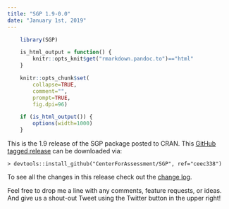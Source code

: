 ```yaml
---
title: "SGP 1.9-0.0"
date: "January 1st, 2019"
---
```


```r
    library(SGP)

    is_html_output = function() {
        knitr::opts_knit$get("rmarkdown.pandoc.to")=="html"
    }

    knitr::opts_chunk$set(
        collapse=TRUE,
        comment="",
        prompt=TRUE,
        fig.dpi=96)

    if (is_html_output()) {
        options(width=1000)
    }
```


This is the 1.9 release of the SGP package posted to CRAN. This [GitHub tagged release](https://github.com/CenterForAssessment/SGP/releases/tag/ceec338)
can be downloaded via:

```
> devtools::install_github("CenterForAssessment/SGP", ref="ceec338")
```

To see all the changes in this release check out the [change log](https://sgp.io/news/index.html#sgp-1-9-0-0).


Feel free to drop me a line with any comments, feature requests, or ideas. And give us a shout-out Tweet using the Twitter button in the upper right!
